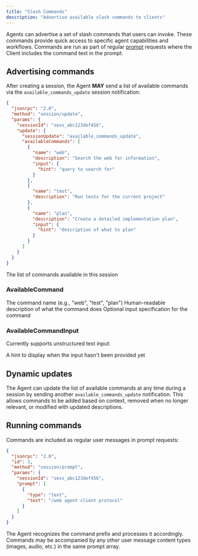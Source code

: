 ```yaml
---
title: "Slash Commands"
description: "Advertise available slash commands to clients"
---
```


Agents can advertise a set of slash commands that users can invoke. These commands provide quick access to specific agent capabilities and workflows. Commands are run as part of regular [prompt](./prompt-turn) requests where the Client includes the command text in the prompt.

## Advertising commands

After creating a session, the Agent **MAY** send a list of available commands via the `available_commands_update` session notification:

```json
{
  "jsonrpc": "2.0",
  "method": "session/update",
  "params": {
    "sessionId": "sess_abc123def456",
    "update": {
      "sessionUpdate": "available_commands_update",
      "availableCommands": [
        {
          "name": "web",
          "description": "Search the web for information",
          "input": {
            "hint": "query to search for"
          }
        },
        {
          "name": "test",
          "description": "Run tests for the current project"
        },
        {
          "name": "plan",
          "description": "Create a detailed implementation plan",
          "input": {
            "hint": "description of what to plan"
          }
        }
      ]
    }
  }
}
```

<ResponseField name="availableCommands" type="AvailableCommand[]">
  The list of commands available in this session
</ResponseField>

### AvailableCommand

<ResponseField name="name" type="string" required>
  The command name (e.g., "web", "test", "plan")
</ResponseField>

<ResponseField name="description" type="string" required>
  Human-readable description of what the command does
</ResponseField>

<ResponseField name="input" type="AvailableCommandInput">
  Optional input specification for the command
</ResponseField>

### AvailableCommandInput

Currently supports unstructured text input:

<ResponseField name="hint" type="string" required>
  A hint to display when the input hasn't been provided yet
</ResponseField>

## Dynamic updates

The Agent can update the list of available commands at any time during a session by sending another `available_commands_update` notification. This allows commands to be added based on context, removed when no longer relevant, or modified with updated descriptions.

## Running commands

Commands are included as regular user messages in prompt requests:

```json
{
  "jsonrpc": "2.0",
  "id": 3,
  "method": "session/prompt",
  "params": {
    "sessionId": "sess_abc123def456",
    "prompt": [
      {
        "type": "text",
        "text": "/web agent client protocol"
      }
    ]
  }
}
```

The Agent recognizes the command prefix and processes it accordingly. Commands may be accompanied by any other user message content types (images, audio, etc.) in the same prompt array.
